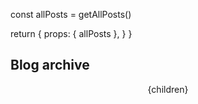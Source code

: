 
  const allPosts = getAllPosts()

  return {
    props: { allPosts },
  }
}


## Blog archive


  <Layout>
    <Container>
      <Header/>
      {children}
      <Posts posts={allPosts} />
    </Container>
  </Layout>
</>
